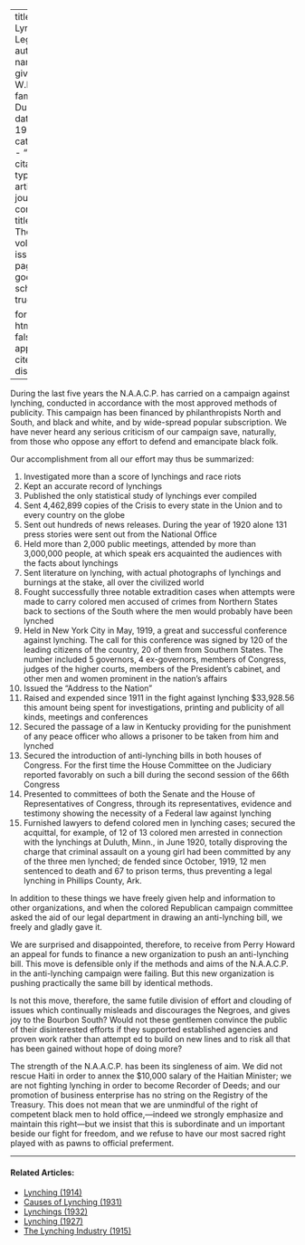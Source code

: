 
---
title: 'Anti-Lynching Legislation'
author:
  - name:
      given: W.E.B.
      family: Du Bois
date: May 1922
categories: 
  - ""
citation: 
  type: article-journal
  container-title: The Crisis
  volume: 22
  issue: 1
  page: 8-9
google-scholar: true

format:
  html:
    toc: false
    appendix-cite-as: display
---


During the last five years the N.A.A.C.P. has carried on a campaign against lynching, conducted in accordance with the most approved methods of public­ity. This campaign has been financed by philanthropists North and South, and black and white, and by wide-spread popular subscription. We have never heard any serious criticism of our campaign save, naturally, from those who oppose any effort to defend and emancipate black folk.

Our accomplishment from all our effort may thus be summarized:

1. Investigated more than a score of lynchings and race riots
2. Kept an accurate record of lynchings
3. Published the only statistical study of lynchings ever compiled
4. Sent 4,462,899 copies of the <span class = "small-caps">Crisis</span> to every state in the Union and to every country on the globe
5. Sent out hundreds of news releases. During the year of 1920 alone 131 press stories were sent out from the National Office
6. Held more than 2,000 public meetings, attended by more than 3,000,000 people, at which speak­ ers acquainted the audiences with the facts about lynchings
7. Sent literature on lynching, with actual photographs of lynchings and burnings at the stake, all over the civilized world
8. Fought successfully three notable extradition cases when attempts were made to carry colored men accused of crimes from Northern States back to sections of the South where the men would probably have been lynched
9. Held in New York City in May, 1919, a great and successful conference against lynching. The call for this conference was signed by 120 of the leading citizens of the country, 20 of them from Southern States. The number included 5 governors, 4 ex-governors, members of Congress, judges of the higher courts, members of the President's cabinet, and other men and women prominent in the nation's affairs
10. Issued the "Address to the Nation"
11. Raised and expended since 1911 in the fight against lynching $33,928.56 this amount being spent for investigations, printing and publicity of all kinds, meetings and conferences
12. Secured the passage of a law in Kentucky providing for the punishment of any peace officer who allows a prisoner to be taken from him and lynched
13. Secured the introduction of anti-lynching bills in both houses of Congress. For the first time the House Committee on the Judiciary reported favorably on such a bill during the second ses­sion of the 66th Congress
14. Presented to committees of both the Senate and the House of Representatives of Congress, through its representatives, evidence and testimony showing the necessity of a Federal law against lynching
15.  Furnished lawyers to defend colored men in lynching cases; secured the acquittal, for example, of 12 of 13 colored men arrested in connection with the lynchings at Duluth, Minn., in June 1920, totally disproving the charge that criminal assault on a young girl had been com­mitted by any of the three men lynched; de­ fended since October, 1919, 12 men sentenced to death and 67 to prison terms, thus preventing a legal lynching in Phillips County, Ark.

In addition to these things we have freely given help and information to other organizations, and when the colored Republican campaign committee asked the aid of our legal department in drawing an anti-lynching bill, we freely and gladly gave it.

We are surprised and disappointed, therefore, to receive from Perry Howard an appeal for funds to finance a new organization to push an anti-lynching bill. This move is defensible only if the methods and aims of the N.A.A.C.P. in the anti-lynching campaign were failing. But this new organization is pushing practically the same bill by identical methods.

Is not this move, therefore, the same futile division of effort and clouding of issues which continually misleads and discourages the Negroes, and gives joy to the Bourbon South? Would not these gentlemen convince the public of their disinterested efforts if they supported established agencies and proven work rather than attempt­ ed to build on new lines and to risk all that has been gained without hope of doing more?

The strength of the N.A.A.C.P. has been its singleness of aim. We did not rescue Haiti in order to annex the $10,000 salary of the Haitian Minister; we are not fighting lynching in order to become Recorder of Deeds; and our promotion of business enterprise has no string on the Registry of the Treasury. This does not mean that we are unmindful of the right of competent black men to hold office,---indeed we strongly emphasize and maintain this right---but we in­sist that this is subordinate and un­ important beside our fight for freedom, and we refuse to have our most sacred right played with as pawns to official preferment.

<!-- Similar articles start here -->
<div  class="clear-wrap"></div>
<hr>
#### Related Articles:

* [Lynching (1914)](/Volumes/07/05/lynching.html)
* [Causes of Lynching (1931)](/Volumes/38/04/causes_of_lynching.html)
* [Lynchings (1932)](/Volumes/39/02/lynchings.html)
* [Lynching (1927)](/Volumes/33/04/lynching.html)
* [The Lynching Industry (1915)](/Volumes/09/04/lynching_industry.html)

<!-- Similar articles end here -->